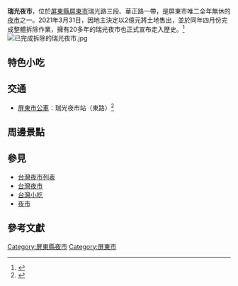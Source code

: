 {{Coord|22.686077|120.504302|type:landmark_dim:1000_source:GoogleMaps|display=title}}
{{expand|time=2013-12-07T14:32:56+00:00}}
{{refimprove|time=2013-12-07T14:32:56+00:00}}
'''瑞光夜市'''，位於[[屏東縣|屏東縣]][[屏東市|屏東市]]瑞光路三段、華正路一帶，是屏東市唯二全年無休的[[夜市|夜市]]之一。2021年3月31日，因地主決定以2億元將土地售出，並於同年四月份完成整體拆除作業，擁有20多年的瑞光夜市也正式宣布走入歷史。<ref>{{cite web|language=zh-tw|url=https://tw.news.yahoo.com/%E5%9C%B0%E4%B8%BB2%E5%84%84%E5%85%83%E8%B3%A3%E5%9C%B0-%E5%B1%8F%E6%9D%B120%E5%B9%B4%E7%91%9E%E5%85%89%E5%A4%9C%E5%B8%82%E5%B0%87%E8%B5%B0%E5%85%A5%E6%AD%B7%E5%8F%B2-232729456.html|title=地主2億元賣地 屏東20年瑞光夜市將走入歷史|author=|publisher=民視新聞網|date=2021-01-12|7=|access-date=2021-05-22|archive-date=2021-05-22|archive-url=https://web.archive.org/web/20210522165622/https://tw.news.yahoo.com/%E5%9C%B0%E4%B8%BB2%E5%84%84%E5%85%83%E8%B3%A3%E5%9C%B0-%E5%B1%8F%E6%9D%B120%E5%B9%B4%E7%91%9E%E5%85%89%E5%A4%9C%E5%B8%82%E5%B0%87%E8%B5%B0%E5%85%A5%E6%AD%B7%E5%8F%B2-232729456.html|dead-url=no}}</ref>
[[File:已完成拆除的瑞光夜市.jpg|thumb]]
== 特色小吃 ==

== 交通 ==
*[[屏東市公車|屏東市公車]]：瑞光夜市站（東路）<ref>{{Cite web |url=http://www.ptbus.com.tw/09/0920a.htm |title=屏東汽車客運股份有限公司資訊網 |access-date=2013-12-07 |archive-date=2021-04-13 |archive-url=https://web.archive.org/web/20210413023119/http://www.ptbus.com.tw/09/0920a.htm |dead-url=no }}</ref>

== 周邊景點 ==
{{expand-section}}

==參見==
* [[台灣夜市列表|台灣夜市列表]]
* [[台灣夜市|台灣夜市]]
* [[台灣小吃|台灣小吃]]
* [[夜市|夜市]]

== 參考文獻 ==
<div class="references-small">
<references></references>
</div>

[[Category:屏東縣夜市|Category:屏東縣夜市]]
[[Category:屏東市|Category:屏東市]]